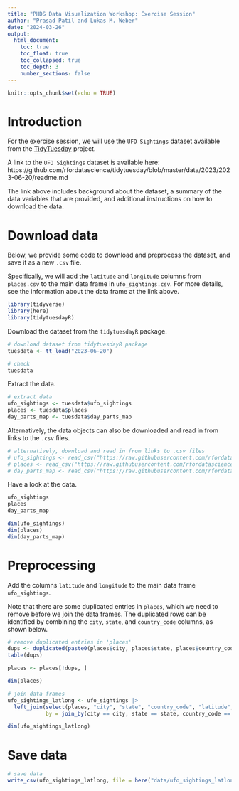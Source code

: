 ```yaml
---
title: "PHDS Data Visualization Workshop: Exercise Session"
author: "Prasad Patil and Lukas M. Weber"
date: "2024-03-26"
output: 
  html_document: 
    toc: true
    toc_float: true
    toc_collapsed: true
    toc_depth: 3
    number_sections: false
---
```


```r
knitr::opts_chunk$set(echo = TRUE)
```


# Introduction

For the exercise session, we will use the `UFO Sightings` dataset available from the [TidyTuesday](https://github.com/rfordatascience/tidytuesday) project.

A link to the `UFO Sightings` dataset is available here: https://github.com/rfordatascience/tidytuesday/blob/master/data/2023/2023-06-20/readme.md

The link above includes background about the dataset, a summary of the data variables that are provided, and additional instructions on how to download the data.


# Download data

Below, we provide some code to download and preprocess the dataset, and save it as a new `.csv` file.

Specifically, we will add the `latitude` and `longitude` columns from `places.csv` to the main data frame in `ufo_sightings.csv`. For more details, see the information about the data frame at the link above.

```r
library(tidyverse)
library(here)
library(tidytuesdayR)
```

Download the dataset from the `tidytuesdayR` package.

```r
# download dataset from tidytuesdayR package
tuesdata <- tt_load("2023-06-20")

# check
tuesdata
```

Extract the data.

```r
# extract data
ufo_sightings <- tuesdata$ufo_sightings
places <- tuesdata$places
day_parts_map <- tuesdata$day_parts_map
```

Alternatively, the data objects can also be downloaded and read in from links to the `.csv` files.

```r
# alternatively, download and read in from links to .csv files
# ufo_sightings <- read_csv("https://raw.githubusercontent.com/rfordatascience/tidytuesday/master/data/2023/2023-06-20/ufo_sightings.csv")
# places <- read_csv("https://raw.githubusercontent.com/rfordatascience/tidytuesday/master/data/2023/2023-06-20/places.csv")
# day_parts_map <- read_csv("https://raw.githubusercontent.com/rfordatascience/tidytuesday/master/data/2023/2023-06-20/day_parts_map.csv")
```

Have a look at the data.

```r
ufo_sightings
places
day_parts_map

dim(ufo_sightings)
dim(places)
dim(day_parts_map)
```


# Preprocessing

Add the columns `latitude` and `longitude` to the main data frame `ufo_sightings`.

Note that there are some duplicated entries in `places`, which we need to remove before we join the data frames. The duplicated rows can be identified by combining the `city`, `state`, and `country_code` columns, as shown below.

```r
# remove duplicated entries in 'places'
dups <- duplicated(paste0(places$city, places$state, places$country_code))
table(dups)

places <- places[!dups, ]

dim(places)
```

```r
# join data frames
ufo_sightings_latlong <- ufo_sightings |> 
  left_join(select(places, "city", "state", "country_code", "latitude", "longitude"), 
            by = join_by(city == city, state == state, country_code == country_code))

dim(ufo_sightings_latlong)
```


# Save data

```r
# save data
write_csv(ufo_sightings_latlong, file = here("data/ufo_sightings_latlong.csv"))
```
